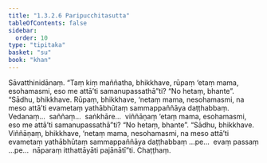 ```yaml
---
title: "1.3.2.6 Paripucchitasutta"
tableOfContents: false
sidebar:
  order: 10
type: "tipitaka"
basket: "su"
book: "khan"
---
```



<DynamicBreadcrumb />

<Division number="118" book="khan" bookNo="13" page="134">

<Paragraph number="692" book="khan">
Sāvatthinidānaṃ. “Taṃ kiṃ maññatha, bhikkhave, rūpaṃ ‘etaṃ mama, esohamasmi, eso me attā’ti samanupassathā”ti? “No hetaṃ, bhante”. “Sādhu, bhikkhave. Rūpaṃ, bhikkhave, ‘netaṃ mama, nesohamasmi, na meso attā’ti evametaṃ yathābhūtaṃ sammappaññāya daṭṭhabbaṃ. Vedanaṃ…  saññaṃ…  saṅkhāre…  viññāṇaṃ ‘etaṃ mama, esohamasmi, eso me attā’ti samanupassathā”ti? “No hetaṃ, bhante”. “Sādhu, bhikkhave. Viññāṇaṃ, bhikkhave, ‘netaṃ mama, nesohamasmi, na meso attā’ti evametaṃ yathābhūtaṃ sammappaññāya daṭṭhabbaṃ …pe…  evaṃ passaṃ …pe…  nāparaṃ itthattāyāti pajānātī”ti.

</Paragraph>
</Division>

<Paragraph number="693" type="center" book="khan">
Chaṭṭhaṃ.
</Paragraph>